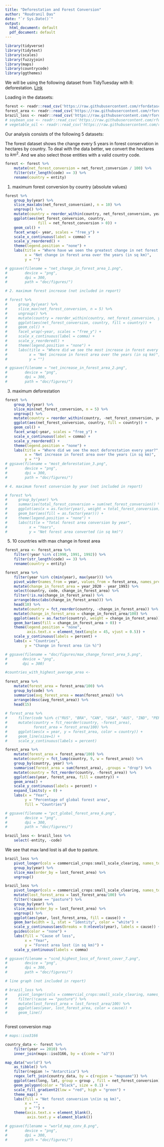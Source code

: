 ```yaml
---
title: "Deforestation and Forest Conversion"
author: "Roudranil Das"
date: "`r Sys.Date()`"
output:
  html_document: default
  pdf_document: default
---
```


```r
library(tidyverse)
library(tidytext)
library(scales)
library(fuzzyjoin)
library(maps)
library(countrycode)
library(ggthemes)
```
 
We will be using the following dataset from TidyTuesday with R: deforestation.
[Link](https://github.com/rfordatascience/tidytuesday/tree/master/data/2021/2021-04-06)

Loading in the datasets:
```r
forest <- readr::read_csv('https://raw.githubusercontent.com/rfordatascience/tidytuesday/master/data/2021/2021-04-06/forest.csv')
forest_area <- readr::read_csv('https://raw.githubusercontent.com/rfordatascience/tidytuesday/master/data/2021/2021-04-06/forest_area.csv')
brazil_loss <- readr::read_csv('https://raw.githubusercontent.com/rfordatascience/tidytuesday/master/data/2021/2021-04-06/brazil_loss.csv')
# soybean_use <- readr::read_csv('https://raw.githubusercontent.com/rfordatascience/tidytuesday/master/data/2021/2021-04-06/soybean_use.csv')
# vegetable_oil <- readr::read_csv('https://raw.githubusercontent.com/rfordatascience/tidytuesday/master/data/2021/2021-04-06/vegetable_oil.csv')
```

Our analysis consists of the following 5 datasets:

The forest dataset shows the change every 5 years in forest conservation in hectares by country. To deal with the data better, we convert the hectares to $km^2$. And we also select those entities with a valid country code.
```r
forest <- forest %>% 
    mutate(net_forest_conversion = net_forest_conversion / 100) %>% 
    filter(str_length(code) == 3) %>% 
    rename(country = entity)
```

1. maximum forest conversion by country (absolute values)
```r
forest %>%
    group_by(year) %>%
    slice_max(abs(net_forest_conversion), n = 10) %>%
    ungroup() %>%
    mutate(country = reorder_within(country, net_forest_conversion, year)) %>%
    ggplot(aes(net_forest_conversion, country,
               fill = net_forest_conversion > 0)) +
    geom_col() +
    facet_wrap(~ year, scales = "free_y") +
    scale_x_continuous(label = comma) +
    scale_y_reordered() +
    theme(legend.position = "none") +
    labs(title = "Where have we seen the greatest change in net forest area in the years?",
         x = "Net change in forest area over the years (in sq km)",
         y = "")

# ggsave(filename = "net_change_in_forest_area_1.png",
#        device = "png",
#        dpi = 300,
#        path = "doc/figures/")
```


```r
# 2. maximum forest increase (not included in report)

# forest %>% 
#     group_by(year) %>% 
#     slice_max(net_forest_conversion, n = 5) %>% 
#     ungroup() %>% 
#     mutate(country = reorder_within(country, net_forest_conversion, year)) %>% 
#     ggplot(aes(net_forest_conversion, country, fill = country)) + 
#     geom_col() +
#     facet_wrap(~year, scales = "free_y") +
#     scale_x_continuous(label = comma) +
#     scale_y_reordered() +
#     theme(legend.position = "none") + 
#     labs(title = "Where did we see the most increase in forest every year?",
#          x = "Net increase in forest area over the years (in sq km)",
#          y = "")

# ggsave(filename = "net_increase_in_forest_area_2.png",
#        device = "png",
#        dpi = 300,
#        path = "doc/figures/")
```

3. maximum deforestation
```r
forest %>% 
    group_by(year) %>% 
    slice_min(net_forest_conversion, n = 5) %>% 
    ungroup() %>% 
    mutate(country = reorder_within(country, -net_forest_conversion, year)) %>% 
    ggplot(aes(net_forest_conversion, country, fill = country)) + 
    geom_col() +
    facet_wrap(~year, scales = "free_y") +
    scale_x_continuous(label = comma) +
    scale_y_reordered() +
    theme(legend.position = "none") + 
    labs(title = "Where did we see the most deforestation every year?",
         x = "Net increase in forest area over the years (in sq km)",
         y = "")
# ggsave(filename = "most_deforestation_3.png",
#        device = "png",
#        dpi = 300,
#        path = "doc/figures/")
```



```r
# 4. maximum forest conversion by year (not included in report)

# forest %>% 
#     group_by(year) %>% 
#     summarise(total_forest_conversion = sum(net_forest_conversion)) %>% 
#     ggplot(aes(x = as.factor(year), weight = total_forest_conversion)) +
#     geom_bar(aes(fill = as.factor(year))) + 
#     theme(legend.position = "none") +
#     labs(title = "Total forest area conversion by year",
#          x = "Years",
#          y = "Net forest area converted (in sq km)")
```

5. 10 countries with max change in forest area
```r
forest_area <- forest_area %>% 
    filter(!year %in% c(1990, 1991, 1992)) %>% 
    filter(str_length(code) == 3) %>% 
    rename(country = entity)

forest_area %>% 
    filter(year %in% c(min(year), max(year))) %>% 
    pivot_wider(names_from = year, values_from = forest_area, names_prefix = "year_") %>% 
    mutate(change_in_forest_area = year_2020 - year_1993) %>% 
    select(country, code, change_in_forest_area) %>% 
    filter(!is.na(change_in_forest_area)) %>% 
    arrange(desc(abs(change_in_forest_area))) %>% 
    head(10) %>% 
    mutate(country = fct_reorder(country, -change_in_forest_area)) %>% 
    mutate(change_in_forest_area = change_in_forest_area/100) %>% 
    ggplot(aes(x = as.factor(country), weight = change_in_forest_area)) +
    geom_bar(aes(fill = change_in_forest_area > 0)) +
    theme(legend.position = "none",
          axis.text.x = element_text(angle = 45, vjust = 0.5)) +
    scale_y_continuous(labels = percent) +
    labs(x = "Countries",
         y = "Change in forest area (in %)")

# ggsave(filename = "doc/figures/max_change_forest_area_5.png",
#       device = "png",
#       dpi = 300)
```

```r
#countries_with_highest_average_area <- 
    
forest_area %>% 
    mutate(forest_area = forest_area/100) %>% 
    group_by(code) %>% 
    summarise(avg_forest_area = mean(forest_area)) %>% 
    arrange(desc(avg_forest_area)) %>% 
    head(15)
    
# forest_area %>% 
#     filter(code %in% c("RUS", "BRA", "CAN", "USA", "AUS", "IND", "PER", "MEX", "IDN")) %>% 
#     mutate(country = fct_reorder(country, -forest_area),
#            forest_area = forest_area/100) %>% 
#     ggplot(aes(x = year, y = forest_area, color = country)) +
#     geom_line(size=1) +
#     scale_y_continuous(labels = percent)

forest_area %>% 
    mutate(forest_area = forest_area/100) %>% 
    mutate(country = fct_lump(country, 9, w = forest_area)) %>% 
    group_by(country, year) %>% 
    summarise(forest_area = sum(forest_area), .groups = "drop") %>% 
    mutate(country = fct_reorder(country, -forest_area)) %>% 
    ggplot(aes(year, forest_area, fill = country)) +
    geom_area() + 
    scale_y_continuous(labels = percent) +
    expand_limits(y = 0) +
    labs(x = "Year",
         y = "Percentage of global forest area",
         fill = "Countries")

# ggsave(filename = "pct_global_forest_area_6.png",
#        device = "png",
#        dpi = 300,
#        path = "doc/figures/")
```

```r
brazil_loss <- brazil_loss %>%
    select(-entity, -code)

```

We see that max land lost is all due to pasture.
```r
brazil_loss %>%
    pivot_longer(cols = commercial_crops:small_scale_clearing, names_to = "cause", values_to = "lost_forest_area") %>% 
    group_by(year) %>% 
    slice_max(order_by = lost_forest_area) %>% 
    ungroup()

brazil_loss %>%
    pivot_longer(cols = commercial_crops:small_scale_clearing, names_to = "cause", values_to = "lost_forest_area") %>% 
    mutate(lost_forest_area = lost_forest_area/100) %>% 
    filter(!cause == "pasture") %>% 
    group_by(year) %>% 
    slice_max(order_by = lost_forest_area) %>% 
    ungroup() %>% 
    ggplot(aes(year, lost_forest_area, fill = cause)) +
    geom_bar(width = 1, stat = "identity", color = "white") +
    scale_y_continuous(aes(breaks = 0:nlevels(year), labels = cause)) +
    guides(color = "none") +
    labs(fill = "Cause of loss",
         x = "Year",
         y = "Forest area lost (in sq km)") +
    scale_y_continuous(labels = comma)

# ggsave(filename = "scnd_highest_loss_of_forest_cover_7.png",
#        device = "png",
#        dpi = 300,
#        path = "doc/figures/")
```


```r
# line graph (not included in report)

# brazil_loss %>%
#     pivot_longer(cols = commercial_crops:small_scale_clearing, names_to = "cause", values_to = "lost_forest_area") %>% 
#     filter(!cause == "pasture") %>% 
#     mutate(lost_forest_area = lost_forest_area/100) %>% 
#     ggplot(aes(year, lost_forest_area, color = cause)) +
#     geom_line() 
    
```

Forest conversion map
```r
# maps::iso3166

country_data <- forest %>% 
    filter(year == 2010) %>% 
    inner_join(maps::iso3166, by = c(code = "a3"))

map_data("world") %>% 
    as_tibble() %>% 
    filter(region != "Antarctica") %>% 
    regex_left_join(country_data, by = c(region = "mapname")) %>% 
    ggplot(aes(long, lat, group = group , fill = net_forest_conversion)) +
    geom_polygon(color = "black", size = 0.1) +
    scale_fill_gradient2(low = "red", high = "green") +
    theme_map() +
    labs(fill = "Net forest conversion \n(in sq km)",
         x = "",
         y = "") +
    theme(axis.text.x = element_blank(),
          axis.text.y = element_blank())

# ggsave(filename = "world_map_conv_8.png",
#        device = "png",
#        dpi = 300,
#        path = "doc/figures/")
```
